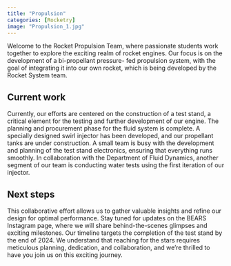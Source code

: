 ---
title: "Propulsion"
categories: [Rocketry]
image: "Propulsion_1.jpg"
---


Welcome to the Rocket Propulsion Team, where passionate students work together to explore the exciting realm of rocket engines. 
Our focus is on the development of a bi-propellant pressure- fed propulsion system, with the goal of integrating it into our own rocket, which is being developed by the Rocket System team. 

## Current work
Currently, our efforts are centered on the construction of a test stand, a critical element for the testing and further development of our engine.
The planning and procurement phase for the fluid system is complete. 
A specially designed swirl injector has been developed, and our propellant tanks are under construction. 
A small team is busy with the development and planning of the test stand electronics, ensuring that everything runs smoothly.
In collaboration with the Department of Fluid Dynamics, another segment of our team is conducting water tests using the first iteration of our injector. 

## Next steps
This collaborative effort allows us to gather valuable insights and refine our design for optimal performance. 
Stay tuned for updates on the BEARS Instagram page, where we will share behind-the-scenes glimpses and exciting milestones.
Our timeline targets the completion of the test stand by the end of 2024. 
We understand that reaching for the stars requires meticulous planning, dedication, and collaboration, and we're thrilled to have you join us on this exciting journey.


<div id="slideshow">
  <button id="prevButton"><</button>
  <button id="nextButton">></button>
  <!-- put all images here that should be available in the slideshow -->
  <img class="slideshow-img" src="Propulsion_1.jpg" >
  <img class="slideshow-img" src="Propulsion_2.png" >
  <img class="slideshow-img" src="CAD_Propulsion.jpeg" >
  <style>
    #slideshow {
      position: relative;
      width: 60%;
      overflow: hidden;
    }
    #prevButton, #nextButton {
      position: absolute;
      top: 0;
      background: #0003;
      color: #fffa;
      border: none;
      font-size: 50px;
      height: 100%;
    }
    #prevButton {left: 0;}
    #nextButton {right: 0;}
    #prevButton:hover, #nextButton:hover {background: #0007;}
    .slideshow-img {
      width:100%;
      display: none;
    }
  </style>
  <script>
    const images = document.getElementsByClassName('slideshow-img');
    let index = 0;
    function switch_image(x) {
      return () => {
        images[index].style.display = 'none';
        index = (index + x + images.length) % images.length;
        images[index].style.display = 'block';
      }
    }
    document.getElementById('prevButton').addEventListener('click', switch_image(-1));
    document.getElementById('nextButton').addEventListener('click', switch_image(1));
    switch_image(0)();
  </script>
</div>
<br/>